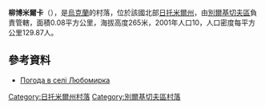{{coord|49|52|50|N|28|31|1|E|scale:30000|display=title}}

'''柳博米爾卡'''（{{lang-uk|Любомирка}}），是[[烏克蘭|烏克蘭]]的村落，位於該國北部[[日托米爾州|日托米爾州]]，由[[別爾基切夫區|別爾基切夫區]]負責管轄，面積0.08平方公里，海拔高度265米，2001年人口10，人口密度每平方公里129.87人。

==參考資料== 
* [http://weather.in.ua/ua/zhitomirskaja/14194 Погода в селі Любомирка] {{Wayback|url=http://weather.in.ua/ua/zhitomirskaja/14194 |date=20160305211128 }}

{{DEFAULTSORT:Любомирка}}
[[Category:日托米爾州村落|Category:日托米爾州村落]]
[[Category:別爾基切夫區村落|Category:別爾基切夫區村落]]


{{Zhytomyr-geo-stub}}